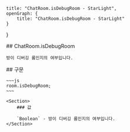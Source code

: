     title: "ChatRoom.isDebugRoom - StarLight",
    openGraph: {
        title: "ChatRoom.isDebugRoom - StarLight"
    }
}

<Section>
    ## ChatRoom.isDebugRoom

    방이 디버깅 룸인지의 여부입니다.
</Section>
<Section>
    ## 구문

    ~~~js
    room.isDebugRoom;
    ~~~

    <Section>
        ### 값

        `Boolean` - 방이 디버깅 룸인지의 여부입니다.
    </Section>
</Section>
